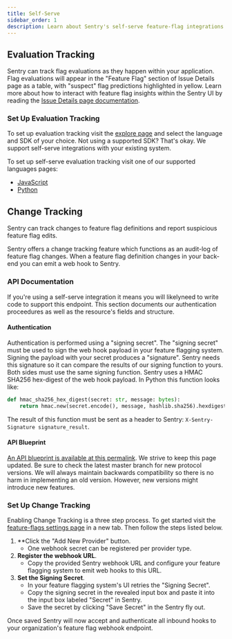 ```yaml
---
title: Self-Serve
sidebar_order: 1
description: Learn about Sentry's self-serve feature-flag integrations.
---
```


## Evaluation Tracking

Sentry can track flag evaluations as they happen within your application.  Flag evaluations will appear in the "Feature Flag" section of Issue Details page as a table, with "suspect" flag predictions highlighted in yellow. Learn more about how to interact with feature flag insights within the Sentry UI by reading the [Issue Details page documentation](/product/issues/issue-details/#feature-flags).

### Set Up Evaluation Tracking

To set up evaluation tracking visit the [explore page](/product/explore/feature-flags/) and select the language and SDK of your choice. Not using a supported SDK? That's okay. We support self-serve integrations with your existing system.

To set up self-serve evaluation tracking visit one of our supported languages pages:
* [JavaScript](/platforms/javascript/configuration/integrations/self-serve/)
* [Python](/platforms/python/integrations/self-serve/)

## Change Tracking

Sentry can track changes to feature flag definitions and report suspicious feature flag edits.

Sentry offers a change tracking feature which functions as an audit-log of feature flag changes. When a feature flag definition changes in your back-end you can emit a web hook to Sentry.

### API Documentation

If you're using a self-serve integration it means you will likelyneed to write code to support this endpoint. This section documents our authentication proceedures as well as the resource's fields and structure.

#### Authentication

Authentication is performed using a "signing secret". The "signing secret" must be used to sign the web hook payload in your feature flagging system. Signing the payload with your secret produces a "signature". Sentry needs this signature so it can compare the results of our signing function to yours. Both sides must use the same signing function. Sentry uses a HMAC SHA256 hex-digest of the web hook payload. In Python this function looks like:

```python
def hmac_sha256_hex_digest(secret: str, message: bytes):
    return hmac.new(secret.encode(), message, hashlib.sha256).hexdigest()
```

The result of this function must be sent as a header to Sentry: `X-Sentry-Signature signature_result`.

#### API Blueprint

[An API blueprint is available at this permalink](https://github.com/getsentry/sentry/blob/ed324708947ca26392d6579ed76b93fc94a61ab6/src/sentry/flags/docs/api.md#create-generic-flag-log-post). We strive to keep this page updated. Be sure to check the latest master branch for new protocol versions. We will always maintain backwards compatibility so there is no harm in implementing an old version. However, new versions might introduce new features.

### Set Up Change Tracking

Enabling Change Tracking is a three step process. To get started visit the [feature-flags settings page](https://sentry.io/orgredirect/organizations/:orgslug/settings/feature-flags) in a new tab. Then follow the steps listed below.

1. **Click the "Add New Provider" button.
    - One webhook secret can be registered per provider type.
2. **Register the webhook URL**.
    - Copy the provided Sentry webhook URL and configure your feature flagging system to emit web hooks to this URL.
3. **Set the Signing Secret**.
    - In your feature flagging system's UI retries the "Signing Secret".
    - Copy the signing secret in the revealed input box and paste it into the input box labeled "Secret" in Sentry.
    - Save the secret by clicking "Save Secret" in the Sentry fly out.

Once saved Sentry will now accept and authenticate all inbound hooks to your organization's feature flag webhook endpoint.
